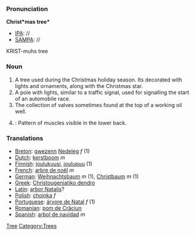 ===Pronunciation===

'''Christ*mas tree*'''
*[[IPA]]: //
*[[SAMPA]]: //
KRIST-muhs tree
===Noun===

#A tree used during the Christmas holiday season.  Its decorated with lights and ornaments, along with the Christmas star.
#A pole with lights, similar to a traffic signal, used for signalling the start of an automobile race.
#The collection of valves sometimes found at the top of a working oil well.
#{{bodybuilding}}: Pattern of muscles visible in the lower back.

===Translations===
*[[Breton]]: [[gwezenn]] [[Nedeleg]] ''f'' (1)
*[[Dutch]]: [[kerstboom]] ''m''
*[[Finnish]]: [[joulukuusi]], [[joulupuu]] (1)
*[[French]]: [[arbre de noël]] ''m''
*[[German]]: [[Weihnachtsbaum]] ''m'' (1), [[Christbaum]] ''m'' (1)
*[[Greek]]: [[Christougeniatiko dendro]]
*[[Latin]]: [[arbor Natalis]]?
*[[Polish]]: [[choinka ]] ''f'' 
*[[Portuguese]]: [[árvore de Natal]] ''f'' (1)
*[[Romanian]]: [[pom de Crăciun]]
*[[Spanish]]: [[arbol de navidad]] ''m''

[[Category:Christmas|Tree]] 
[[Category:Trees]]